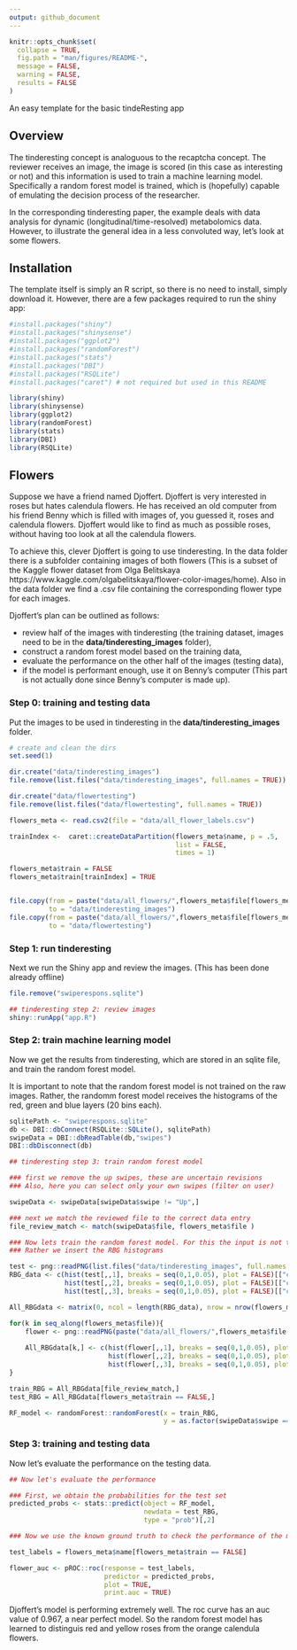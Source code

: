 ```yaml
---
output: github_document
---
```


<!-- README.md is generated from README.Rmd. -->

```r
knitr::opts_chunk$set(
  collapse = TRUE,
  fig.path = "man/figures/README-",
  message = FALSE,
  warning = FALSE,
  results = FALSE
)
```

An easy template for the basic tindeResting app

## Overview

The tinderesting concept is analoguous to the recaptcha concept. The reviewer receives an image, the image is scored (in this case as interesting or not) and this information is used to train a machine learning model. Specifically a random forest model is trained, which is (hopefully) capable of emulating the decision process of the researcher. 

In the corresponding tinderesting paper, the example deals with data analysis for dynamic (longitudinal/time-resolved) metabolomics data. However, to illustrate the general idea in a less convoluted way, let's look at some flowers. 


## Installation

The template itself is simply an R script, so there is no need to install, simply download it. However, there are a few packages required to run the shiny app:

```r
#install.packages("shiny")
#install.packages("shinysense")
#install.packages("ggplot2")
#install.packages("randomForest")
#install.packages("stats")
#install.packages("DBI")
#install.packages("RSQLite")
#install.packages("caret") # not required but used in this README

library(shiny)
library(shinysense)
library(ggplot2)
library(randomForest)
library(stats)
library(DBI)
library(RSQLite)
```


## Flowers

Suppose we have a friend named Djoffert. Djoffert is very interested in roses but hates calendula flowers. He has received an old computer from his friend Benny which is filled with images of, you guessed it, roses and calendula flowers. Djoffert would like to find as much as possible roses, without having too look at all the calendula flowers. 

To achieve this, clever Djoffert is going to use tinderesting. In the data folder there is a subfolder containing images of both flowers (This is a subset of the Kaggle flower dataset from Olga Belitskaya https://www.kaggle.com/olgabelitskaya/flower-color-images/home). Also in the data folder we find a .csv file containing the corresponding flower type for each images. 

Djoffert's plan can be outlined as follows:

* review half of the images with tinderesting (the training dataset, images need to be in the **data/tinderesting_images** folder),
* construct a random forest model based on the training data,
* evaluate the performance on the other half of the images (testing data),
* if the model is performant enough, use it on Benny's computer (This part is not actually done since Benny's computer is made up).

### Step 0: training and testing data

Put the images to be used in tinderesting in the **data/tinderesting_images** folder.

```r
# create and clean the dirs
set.seed(1)

dir.create("data/tinderesting_images")
file.remove(list.files("data/tinderesting_images", full.names = TRUE))

dir.create("data/flowertesting")
file.remove(list.files("data/flowertesting", full.names = TRUE))

flowers_meta <- read.csv2(file = "data/all_flower_labels.csv")

trainIndex <-  caret::createDataPartition(flowers_meta$name, p = .5, 
                                          list = FALSE, 
                                          times = 1)

flowers_meta$train = FALSE
flowers_meta$train[trainIndex] = TRUE


file.copy(from = paste("data/all_flowers/",flowers_meta$file[flowers_meta$train == TRUE],sep = ""), 
          to = "data/tinderesting_images")
file.copy(from = paste("data/all_flowers/",flowers_meta$file[flowers_meta$train == FALSE],sep = ""), 
          to = "data/flowertesting")


```


### Step 1: run tinderesting

Next we run the Shiny app and review the images. (This has been done already offline)


```r
file.remove("swiperespons.sqlite")

## tinderesting step 2: review images
shiny::runApp("app.R")

```


### Step 2: train machine learning model

Now we get the results from tinderesting, which are stored in an sqlite file, and train the random forest model. 

It is important to note that the random forest model is not trained on the raw images. Rather, the randomm forest model receives the histograms of the red, green and blue layers (20 bins each). 

```r

sqlitePath <- "swiperespons.sqlite"
db <- DBI::dbConnect(RSQLite::SQLite(), sqlitePath)
swipeData = DBI::dbReadTable(db,"swipes")
DBI::dbDisconnect(db)

## tinderesting step 3: train random forest model 

### first we remove the up swipes, these are uncertain revisions
### Also, here you can select only your own swipes (filter on user)

swipeData <- swipeData[swipeData$swipe != "Up",]

### next we match the reviewed file to the correct data entry
file_review_match <- match(swipeData$file, flowers_meta$file )

### Now lets train the random forest model. For this the input is not the raw images, that would be moronic. 
### Rather we insert the RBG histograms

test <- png::readPNG(list.files("data/tinderesting_images", full.names = TRUE)[1], native = FALSE, info = FALSE)[,,1:3]
RBG_data <- c(hist(test[,,1], breaks = seq(0,1,0.05), plot = FALSE)[["counts"]],
              hist(test[,,2], breaks = seq(0,1,0.05), plot = FALSE)[["counts"]],
              hist(test[,,3], breaks = seq(0,1,0.05), plot = FALSE)[["counts"]])

All_RBGdata <- matrix(0, ncol = length(RBG_data), nrow = nrow(flowers_meta))

for(k in seq_along(flowers_meta$file)){
    flower <- png::readPNG(paste("data/all_flowers/",flowers_meta$file[k],sep=""), native = FALSE, info = FALSE)[,,1:3]
    
    All_RBGdata[k,] <- c(hist(flower[,,1], breaks = seq(0,1,0.05), plot = FALSE)[["counts"]],
                         hist(flower[,,2], breaks = seq(0,1,0.05), plot = FALSE)[["counts"]],
                         hist(flower[,,3], breaks = seq(0,1,0.05), plot = FALSE)[["counts"]])
}

train_RBG = All_RBGdata[file_review_match,]
test_RBG = All_RBGdata[flowers_meta$train == FALSE,]

RF_model <- randomForest::randomForest(x = train_RBG, 
                                       y = as.factor(swipeData$swipe == "Right"))

```

### Step 3: training and testing data

Now let's evaluate the performance on the testing data.

```r

## Now let's evaluate the performance

### First, we obtain the probabilities for the test set
predicted_probs <- stats::predict(object = RF_model, 
                                  newdata = test_RBG, 
                                  type = "prob")[,2]

### Now we use the known ground truth to check the performance of the model we trained with tinderesting

test_labels = flowers_meta$name[flowers_meta$train == FALSE]

flower_auc <- pROC::roc(response = test_labels, 
                        predictor = predicted_probs,
                        plot = TRUE, 
                        print.auc = TRUE)


```


Djoffert's model is performing extremely well. The roc curve has an auc value of 0.967, a near perfect model. So the random forest model has learned to distinguis red and yellow roses from the orange calendula flowers. 

